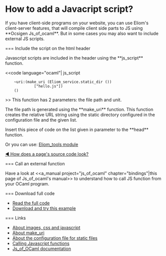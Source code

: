 =How to add a Javacript script?=

If you have client-side programs on your website, you can use Eliom's client-server features, that will compile client side parts to JS using **Ocsigen Js_of_ocaml**. But in some cases you may also want to include external JS scripts.

=== Include the script on the html header

Javascript scripts are included in the header using the **js_script** function.

<<code language="ocaml"|
js_script
     ~uri:(make_uri (Eliom_service.static_dir ())
              ["hello.js"])
     ()
>>
This function has 2 parameters: the file path and unit.

The file path is generated using the **make_uri** function. This function creates the relative URL string using the static directory configured in the configuration file and the given list.

Insert this piece of code on the list given in parameter to the **head** function.

Or you can use:
[[wiki(2):eliom/api/server/Eliom_tools.HTML5_TOOLS#VALhead|Eliom_tools module]]

[[wiki(2):howto/page|◄ How does a page's source code look?]]

=== Call an external function

Have a look at
<<a_manual project="js_of_ocaml" chapter="bindings"|this page of Js_of_ocaml's manual>>
to understand how to call JS function from your OCaml program.


=== Download full code

* [[https://github.com/db0company/Ocsigen-Quick-Howto/blob/master/js/example.eliom|Read the full code]]
* [[https://github.com/db0company/Ocsigen-Quick-Howto|Download and try this example]]

=== Links

* [[wiki(72):eliom/manual/misc|About images, css and javascript]]
* [[wiki(72):eliom/api/server/Eliom_content.Html5.D#VALmake_uri|About make_uri]]
* [[wiki(72):ocsigenserver/manual/staticmod|About the configuration file for static files]]
* [[wiki(72):js_of_ocaml/manual/library|Calling Javascript functions]]
* [[wiki(72):js_of_ocaml/manual/|Js_of_OCaml documentation]]
